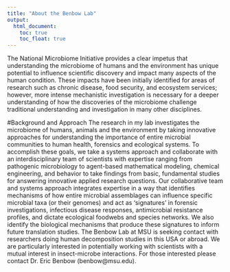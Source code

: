 ---
title: "About the Benbow Lab"
output:
  html_document:
    toc: true
    toc_float: true
---

The National Microbiome Initiative provides a clear impetus that understanding the microbiome of humans and the environment has unique potential to influence scientific discovery and impact many aspects of the human condition. These impacts have been initially identified for areas of research such as chronic disease, food security, and ecosystem services; however, more intense mechanistic investigation is necessary for a deeper understanding of how the discoveries of the microbiome challenge traditional understanding and investigation in many other disciplines.

#Background and Approach
The research in my lab investigates the microbiome of humans, animals and the environment by taking innovative approaches for understanding the importance of entire microbial communities to human health, forensics and ecological systems. To accomplish these goals, we take a systems approach and collaborate with an interdisciplinary team of scientists with expertise ranging from pathogenic microbiology to agent-based mathematical modeling, chemical engineering, and behavior to take findings from basic, fundamental studies for answering innovative applied research questions. Our collaborative team and systems approach integrates expertise in a way that identifies mechanisms of how entire microbial assemblages can influence specific microbial taxa (or their genomes) and act as ‘signatures’ in forensic investigations, infectious disease responses, antimicrobial resistance profiles, and dictate ecological foodwebs and species networks.  We also identify the biological mechanisms that produce these signatures to inform future translation studies.
The Benbow Lab at MSU is seeking contact with researchers doing human decomposition studies in this USA or abroad.  We are particularly interested in potentially working with scientists with a mutual interest in insect-microbe interactions. For those interested please contact Dr. Eric Benbow (benbow@msu.edu).
